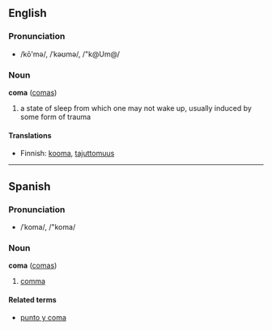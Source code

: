 ==English==
===Pronunciation===
*/kō'mə/, /ˈkəʊmə/, /"k@Um@/

===Noun===
'''coma''' ([[comas]])

# a state of sleep from which one may not wake up, usually induced by some form of trauma

====Translations====

*Finnish: [[kooma]], [[tajuttomuus]]

----

==Spanish==
===Pronunciation===
*/ˈkoma/, /"koma/

===Noun===
'''coma''' ([[comas]])

# [[comma]]

====Related terms====
*[[punto y coma]]